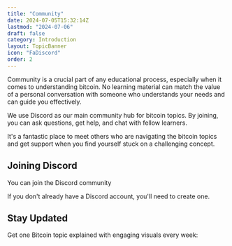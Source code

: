 ```yaml
---
title: "Community"
date: 2024-07-05T15:32:14Z
lastmod: "2024-07-06"
draft: false
category: Introduction
layout: TopicBanner
icon: "FaDiscord"
order: 2
---
```


Community is a crucial part of any educational process, especially when it comes to understanding bitcoin. No learning material can match the value of a personal conversation with someone who understands your needs and can guide you effectively.

We use Discord as our main community hub for bitcoin topics. By joining, you can ask questions, get help, and chat with fellow learners.

It's a fantastic place to meet others who are navigating the bitcoin topics and get support when you find yourself stuck on a challenging concept.

## Joining Discord

You can join the Discord community

<DiscordInvite />

If you don't already have a Discord account, you'll need to create one.

## Stay Updated

Get one Bitcoin topic explained with engaging visuals every week:

<MailingListSignup />
